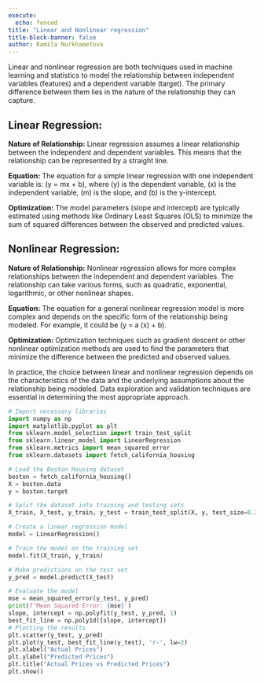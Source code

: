 ```yaml
---
execute:
  echo: fenced
title: "Linear and Nonlinear regression"
title-block-banner: false
author: Kamila Nurkhametova
---
```



Linear and nonlinear regression are both techniques used in machine learning and statistics to model the relationship between independent variables (features) and a dependent variable (target). The primary difference between them lies in the nature of the relationship they can capture.

## Linear Regression:

**Nature of Relationship:**
   Linear regression assumes a linear relationship between the independent and dependent variables. This means that the relationship can be represented by a straight line.

**Equation:**
   The equation for a simple linear regression with one independent variable is: \(y = mx + b\), where \(y\) is the dependent variable, \(x\) is the independent variable, \(m\) is the slope, and \(b\) is the y-intercept.

**Optimization:**
   The model parameters (slope and intercept) are typically estimated using methods like Ordinary Least Squares (OLS) to minimize the sum of squared differences between the observed and predicted values.

<!-- **Example:**
   Predicting house prices based on the number of bedrooms. -->

## Nonlinear Regression:

**Nature of Relationship:**
   Nonlinear regression allows for more complex relationships between the independent and dependent variables. The relationship can take various forms, such as quadratic, exponential, logarithmic, or other nonlinear shapes.

**Equation:**
   The equation for a general nonlinear regression model is more complex and depends on the specific form of the relationship being modeled. For example, it could be \(y = a \cdot \log(x) + b\).

**Optimization:**
   Optimization techniques such as gradient descent or other nonlinear optimization methods are used to find the parameters that minimize the difference between the predicted and observed values.

<!-- **Example:** -->
   <!-- Modeling the growth of a population over time using an exponential function. -->

In practice, the choice between linear and nonlinear regression depends on the characteristics of the data and the underlying assumptions about the relationship being modeled. Data exploration and validation techniques are essential in determining the most appropriate approach.

```python
# Import necessary libraries
import numpy as np
import matplotlib.pyplot as plt
from sklearn.model_selection import train_test_split
from sklearn.linear_model import LinearRegression
from sklearn.metrics import mean_squared_error
from sklearn.datasets import fetch_california_housing

# Load the Boston Housing dataset
boston = fetch_california_housing()
X = boston.data
y = boston.target

# Split the dataset into training and testing sets
X_train, X_test, y_train, y_test = train_test_split(X, y, test_size=0.2, random_state=42)

# Create a linear regression model
model = LinearRegression()

# Train the model on the training set
model.fit(X_train, y_train)

# Make predictions on the test set
y_pred = model.predict(X_test)

# Evaluate the model
mse = mean_squared_error(y_test, y_pred)
print(f'Mean Squared Error: {mse}')
slope, intercept = np.polyfit(y_test, y_pred, 1)
best_fit_line = np.poly1d([slope, intercept])
# Plotting the results
plt.scatter(y_test, y_pred)
plt.plot(y_test, best_fit_line(y_test), 'r-', lw=2)
plt.xlabel("Actual Prices")
plt.ylabel("Predicted Prices")
plt.title("Actual Prices vs Predicted Prices")
plt.show()

```